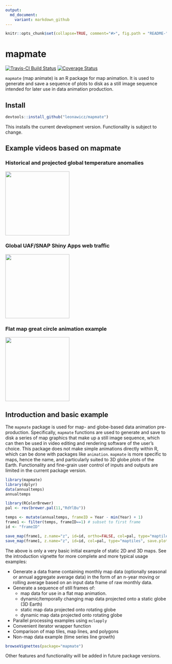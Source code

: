 ```yaml
---
output:
  md_document:
    variant: markdown_github
---
```


<!-- README.md is generated from README.Rmd. Please edit that file -->

```r
knitr::opts_chunk$set(collapse=TRUE, comment="#>", fig.path = "README-", message=F, warning=F, error=F, eval=F, tidy=T, fig.width=0.8*5.33, fig.height=0.8*3) # for html_document only
```

# mapmate

[![Travis-CI Build Status](https://travis-ci.org/leonawicz/mapmate.svg?branch=master)](https://travis-ci.org/leonawicz/mapmate)
[![Coverage Status](https://img.shields.io/codecov/c/github/leonawicz/mapmate/master.svg)](https://codecov.io/github/leonawicz/mapmate?branch=master)

`mapmate` (map animate) is an R package for map animation. It is used to generate and save a sequence of plots to disk as a still image sequence intended for later use in data animation production.

## Install

```r
devtools::install_github("leonawicz/mapmate")
```

This installs the current development version. Functionality is subject to change.

## Example videos based on mapmate

### Historical and projected global temperature anomalies

<a href="https://www.youtube.com/watch?v=xhqEkyJDBho"><img src="https://img.youtube.com/vi/xhqEkyJDBho/0.jpg" width="200"></a>

### Global UAF/SNAP Shiny Apps web traffic

<a href="https://www.youtube.com/watch?v=uQYR91qixgo"><img src="https://img.youtube.com/vi/uQYR91qixgo/0.jpg" width="200"></a>

### Flat map great circle animation example

<a href="https://www.youtube.com/watch?v=yoyIUMvIP3Q"><img src="https://img.youtube.com/vi/yoyIUMvIP3Q/0.jpg" width="200"></a>

## Introduction and basic example

The `mapmate` package is used for map- and globe-based data animation pre-production.
Specifically, `mapmate` functions are used to generate and save to disk a series of map graphics that make up a still image sequence,
which can then be used in video editing and rendering software of the user's choice. This package does not make simple animations directly within R, which can be done with packages like `animation`.
`mapmate` is more specific to maps, hence the name, and particularly suited to 3D globe plots of the Earth.
Functionality and fine-grain user control of inputs and outputs are limited in the current package version.


```r
library(mapmate)
library(dplyr)
data(annualtemps)
annualtemps

library(RColorBrewer)
pal <- rev(brewer.pal(11,"RdYlBu"))

temps <- mutate(annualtemps, frameID = Year - min(Year) + 1)
frame1 <- filter(temps, frameID==1) # subset to first frame
id <- "frameID"

save_map(frame1, z.name="z", id=id, ortho=FALSE, col=pal, type="maptiles", save.plot=FALSE, return.plot=TRUE)
save_map(frame1, z.name="z", id=id, col=pal, type="maptiles", save.plot=FALSE, return.plot=TRUE)

```

The above is only a very basic initial example of static 2D and 3D maps. See the introduction vignette for more complete and more typical usage examples:

- Generate a data frame containing monthly map data (optionally seasonal or annual aggregate average data)
in the form of an n-year moving or rolling average based on an input data frame of raw monthly data.
- Generate a sequence of still frames of:
    - map data for use in a flat map animation.
    - dynamic/temporally changing map data projected onto a static globe (3D Earth)
    - static map data projected onto rotating globe
    - dynamic map data projected onto rotating globe
- Parallel processing examples using `mclapply`
- Convenient iterator wrapper function
- Comparison of map tiles, map lines, and polygons
- Non-map data example (time series line growth)

```r
browseVignettes(package="mapmate")
```

Other features and functionality will be added in future package versions.
